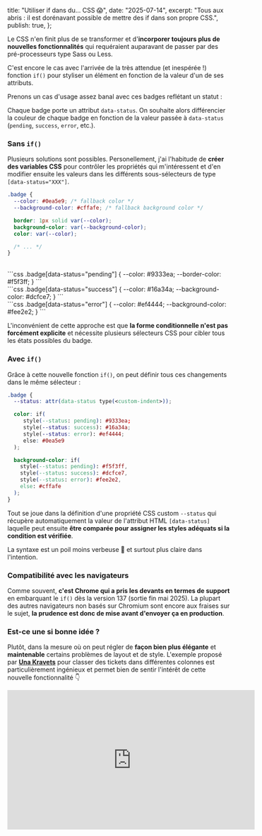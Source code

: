 
  title: "Utiliser if dans du... CSS 😱",
  date: "2025-07-14",
  excerpt: "Tous aux abris : il est dorénavant possible de mettre des if dans son propre CSS.",
  publish: true,
};

Le CSS n'en finit plus de se transformer et d'**incorporer toujours plus de nouvelles fonctionnalités** qui requéraient auparavant de passer par des pré-processeurs type Sass ou Less.

C'est encore le cas avec l'arrivée de la très attendue (et inespérée !) fonction `if()` pour styliser un élément en fonction de la valeur d'un de ses attributs.

Prenons un cas d'usage assez banal avec ces badges reflétant un statut :

<div className="flex flex-wrap max-w-[300px] justify-center gap-3 my-8 mx-auto">
  <BadgeOld status="pending" />
  <BadgeOld status="success" />
  <BadgeOld status="error" />
  <BadgeOld status="warning" />
  <BadgeOld status="info" />
</div>

Chaque badge porte un attribut `data-status`. On souhaite alors différencier la couleur de chaque badge en fonction de la valeur passée à `data-status` (`pending`, `success`, `error`, etc.).

### Sans `if()`

Plusieurs solutions sont possibles. Personellement, j'ai l'habitude de **créer des variables CSS** pour contrôler les propriétés qui m'intéressent et d'en modifier ensuite les valeurs dans les différents sous-sélecteurs de type `[data-status="XXX"]`.

```css
.badge {
  --color: #0ea5e9; /* fallback color */
  --background-color: #cffafe; /* fallback background color */

  border: 1px solid var(--color);
  background-color: var(--background-color);
  color: var(--color);

  /* ... */
}
```

<br />

<BadgeOld status="pending" />
```css
.badge[data-status="pending"] { 
    --color: #9333ea;
    --border-color: #f5f3ff;
}
```

<br />

<BadgeOld status="success" />
```css
.badge[data-status="success"] { 
    --color: #16a34a;
    --background-color: #dcfce7;
}
```

<br />

<BadgeOld status="error" />
```css
.badge[data-status="error"] { 
    --color: #ef4444;
    --background-color: #fee2e2;
}
```

L'inconvénient de cette approche est que **la forme conditionnelle n'est pas forcément explicite** et nécessite plusieurs sélecteurs CSS pour cibler tous les états possibles du badge.

### Avec `if()`

Grâce à cette nouvelle fonction `if()`, on peut définir tous ces changements dans le même sélecteur :

```css {2}
.badge {
  --status: attr(data-status type(<custom-indent>));

  color: if(
     style(--status: pending): #9333ea; 
     style(--status: success): #16a34a;
     style(--status: error): #ef4444; 
     else: #0ea5e9
  );

  background-color: if(
    style(--status: pending): #f5f3ff,
    style(--status: success): #dcfce7,
    style(--status: error): #fee2e2,
    else: #cffafe
  );
}
```

Tout se joue dans la définition d'une propriété CSS custom `--status` qui récupère automatiquement la valeur de l'attribut HTML `[data-status]` laquelle peut ensuite **être comparée pour assigner les styles adéquats si la condition est vérifiée**.

La syntaxe est un poil moins verbeuse 🤏 et surtout plus claire dans l'intention.

### Compatibilité avec les navigateurs

Comme souvent, **c'est Chrome qui a pris les devants en termes de support** en embarquant le `if()` dès la version 137 (sortie fin mai 2025). La plupart des autres navigateurs non basés sur Chromium sont encore aux fraises sur le sujet, **la prudence est donc de mise avant d'envoyer ça en production**.

### Est-ce une si bonne idée ?

Plutôt, dans la mesure où on peut régler de **façon bien plus élégante** et **maintenable** certains problèmes de layout et de style. L'exemple proposé par **[Una Kravets](https://www.youtube.com/@UnaKravets)** pour classer des tickets dans différentes colonnes est particulièrement ingénieux et permet bien de sentir l'intérêt de cette nouvelle fonctionnalité 👇

<div className="video-container">
  <iframe
    width="560"
    height="315"
    src="https://www.youtube.com/embed/Apn8ucs7AL0"
    title="YouTube video player"
    frameBorder="0"
    allow="accelerometer; autoplay; clipboard-write; encrypted-media; gyroscope; picture-in-picture; web-share"
    allowFullScreen
    style={{ margin: "2rem auto", maxWidth: "100%" }}
  />
</div>

Le revers de la médaille cependant avec ces syntaxes plus "programmatiques" qui émergent c'est qu'elles tendent à **éloigner le CSS de sa nature très déclarative** et à le rapprocher d'un langage de programmation avec un coût d'entrée et de maîtrise de plus en plus élevé.

Or c'est précisément cet aspect déclaratif commun à HTML et CSS qui permet de limiter la casse lorsqu'on envoyait du CSS trop récent dans des navigateurs avec des versions anciennes puisqu'**il suffit à l'interpréteur de zapper les propriétés ou valeurs inconnues** — là où un compilateur Javascript crashe méchamment s'il croise une syntaxe inconnue postérieur à sa version maximum supportée.

À voir donc si ce surplus de logique dans le CSS ne va pas **aggraver les problèmes de rétrocompatibilité et compliquer le débuggage** puisque l'interprétation en deviendra plus délicate — même si des outils comme [PostCSS](https://postcss.org/) permettent généralement de mitiger cette difficulté en transpilant le CSS moderne pour le rendre compatible avec les anciennes versions de navigateurs.

<div className="useful-links">
  #### Liens additionnels - 🔗 
  - [Documentation MDN](https://developer.mozilla.org/en-US/docs/Web/CSS/if)
</div>
